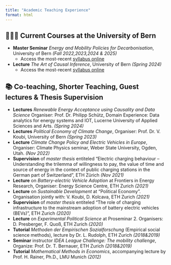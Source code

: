 ```yaml
---
title: "Academic Teaching Experience"
format: html
---
```


## 🧑🏼‍🏫 Current Courses at the University of Bern

-   **Master Seminar** *Energy and Mobility Policies for Decarbonisation*, University of Bern *(Fall 2022,2023,2024 & 2025)* <br>
    -   Access the most-recent [syllabus online](https://github.com/brueckmann/Syllabus_PolDec_HS2025/blob/main/PDF_Syllabus_PolDec_GBrueckmann.pdf?raw=True)
-   **Lecture** *The Art of Causal Inference*, University of Bern *(Spring 2024)* <br>
    -   Access the most-recent [syllabus online](https://brueckmann.github.io/KKI_Syllabus/PDF_Syllabus_KKI_GBrueckmann.pdf?raw=True)


## 📚 Co-teaching, Shorter Teaching, Guest lectures & Thesis Supervision

-   **Lectures** *Renewable Energy Acceptance using Causality and Data Science* Organiser: Prof. Dr. Philipp Schütz, Domain Experience: Data analytics for energy systems and IOT, Lucerne University of Applied Sciences and Arts. *(Spring 2024)*<br>
-   **Lectures** *Political Economy of Climate Change*, Organiser: Prof. Dr. V. Koubi, University of Bern *(Spring 2023)*<br>
-   **Lecture** *Climate Change Policy and Electric Vehicles in Europe*, Organiser: Climate Physics seminar, Weber State University, Ogden, Utah. *(Nov 2022)*<br>
-   **Supervision** of *master thesis* entiteled "Electric charging behaviour – Understanding the trilemma of willingness to pay, the value of time and source of energy in the context of public charging stations in the German part of Switzerland", ETH Zürich *(Nov 2021)*<br>
-   **Lecture** on *Battery-electric Vehicle Adoption* at Frontiers in Energy Research, Organiser: Energy Science Centre, ETH Zurich *(2021)*<br>
-   **Lecture** on *Sustainable Development* at “Political Economy”. Organisation jointly with: V. Koubi, D. Kolcava, ETH Zurich *(2021)*<br>
-   **Supervision** of *master thesis* entiteled “The role of charging infrastructure to the mainstream adoption of battery electric vehicles (BEVs)”, ETH Zurich *(2020)*<br>
-   **Lecture** on *Experimental Political Science* at Proseminar 2. Organisers: D. Presberger, F. Quoß, ETH Zurich *(2020)*<br>
-   **Tutorial** *Methoden der Empirischen Sozialforschung* (Empirical social science methods), lecture by Dr. L. Rudolph, ETH Zurich *(2018&2019)*<br>
-   **Seminar** instructor *IDEA League Challenge: The mobility challenge*, Organize: Prof. Dr. T. Bernauer, ETH Zurich *(2018&2019)*<br>
-   **Tutorial** *Mathematical Methods in Economics*, accompanying lecture by Prof. H. Rainer, Ph.D., LMU Munich *(2012)* <br>

